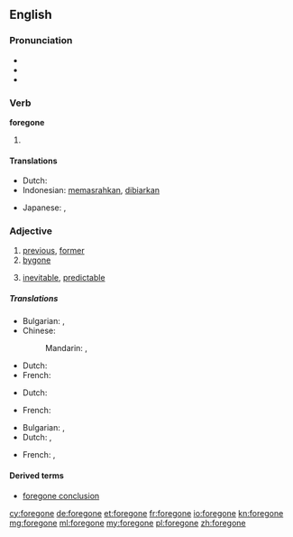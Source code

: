 ==English==

===Pronunciation===
* {{IPA|/ˈforɡɔn/}}
* {{audio|en-us-foregone.ogg|Audio (US)|lang=en}}
* {{rhymes|ɒn}}

===Verb===
'''foregone'''

# {{past participle of|forego|lang=en}}

====Translations====
{{trans-top|past participle of forego}}
* Dutch: {{t|nl|voorbij laten gaan}}
* Indonesian: [[pasrah|memasrahkan]], [[biar|dibiarkan]]
{{trans-mid}}
* Japanese: {{t|ja|諦めた|tr=[[あきらめた]], akirameta}}, {{t|ja|諦められた|tr=[[あきらめられた]], akiramerareta}}
{{trans-bottom}}

===Adjective===
{{en-adj}}

# [[previous]], [[former]]
# [[bygone]]
# {{context|informal|lang=en}} [[inevitable]], [[predictable]]

=====Translations=====
{{trans-top|Previous, former}}
* Bulgarian: {{t+|bg|минал|sc=Cyrl}}, {{t+|bg|предишен|sc=Cyrl}}
* Chinese:
*: Mandarin: {{t|cmn|先前的|sc=Hani}}, {{t|cmn|上一个的|sc=Hani}} {{attention|cmn}}
{{trans-mid}}
* Dutch: {{t+|nl|vorig}}
* French: {{t+|fr|précédent}}
{{trans-bottom}}

{{trans-top|Bygone}}
* Dutch: {{t+|nl|voorbij}}
{{trans-mid}}
* French: {{t+|fr|passé}}
{{trans-bottom}}

{{trans-top| inevitable, predictable}}
* Bulgarian: {{t+|bg|очакван|sc=Cyrl}}, {{t+|bg|предвиден|sc=Cyrl}}
* Dutch: {{t+|nl|onvermijdelijk}}, {{t+|nl|voorspelbaar}}
{{trans-mid}}
* French: {{t+|fr|inévitable}}, {{t+|fr|prévisible}}
{{trans-bottom}}

====Derived terms====
* [[foregone conclusion]]

[[cy:foregone]]
[[de:foregone]]
[[et:foregone]]
[[fr:foregone]]
[[io:foregone]]
[[kn:foregone]]
[[mg:foregone]]
[[ml:foregone]]
[[my:foregone]]
[[pl:foregone]]
[[zh:foregone]]